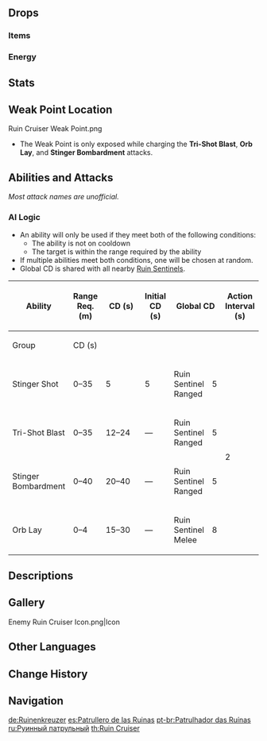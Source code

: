 {{Enemy Infobox
|image    = Enemy Ruin Cruiser.png
|weakpoint = yes
|type     = Elite Enemies
|family   = Automatons
|group    = Ruin Sentinels
|ability1 = Invincibility Frames
}}
{{Enemy Intro}}

==Drops==
===Items===
{{Drops Table|type=Ruin Sentinels}}

===Energy===
{{Energy Drops
|hp1   = 66
|p1    = 1
|hp2   = 33
|p2    = 1
|hp3   = 0
|p3    = 2
}}

==Stats==
{{Enemy Stats
|phys_res     = 30%
|hp_ratio     = 3
|hp_type      = 2
|atk_ratio    = 4.2
}}

==Weak Point Location==
<gallery>
Ruin Cruiser Weak Point.png
</gallery>
* The Weak Point is only exposed while charging the '''Tri-Shot Blast''', '''Orb Lay''', and '''Stinger Bombardment''' attacks.

==Abilities and Attacks==
''Most attack names are unofficial.''
{{Enemy Attacks
|name_1 = Tri-Shot Blast
|desc_1 = The three orbitals each charge an orb that is then shot from the main head, dealing '''100% ATK''' as {{Color|Black|Physical DMG}} on hit. The core is exposed during this attack.

|name_2 = Stinger Shot
|desc_2 = Using the three orbitals as a scope, the main head fires a long and slender stinger that deals '''70% ATK''' as {{Color|Black|Physical DMG}} on hit. While charging, it will protect its core.

|name_3 = Orb Lay
|desc_3 = By withdrawing its three orbitals and diverting all power to the head, it pushes itself back while also laying an energized orb. This attack is performed when the player is close to the Ruin Cruiser. The orb stays on the field for some time and deals '''30% ATK''' as {{Color|Black|Physical DMG}} to players that come in contact. It exposes its core during the charging of the orb.

|name_4 = Stinger Bombardment
|desc_4 = Mimicking the shape of a flower, the Ruin Cruiser fires multiple stingers into the air before they all bombard the area in front of it four times, dealing '''40% ATK''' as {{Color|Black|AoE Physical DMG}} over a large area. Before bombarding, it fires a light beam at the player quickly that deals '''30% ATK''' as {{Color|Black|Physical DMG}}. While charging, its core is exposed. When firing, its core is protected.

|name_5 = Deactivated
|desc_5 = When the weak spot of the main head is hit twice while it is exposed, the Ruin Cruiser deactivates for a short time where it does not attack back.
}}

===AI Logic===
{{See also|Cooldown#Enemy Cooldowns}}
* An ability will only be used if they meet both of the following conditions:
** The ability is not on cooldown
** The target is within the range required by the ability
* If multiple abilities meet both conditions, one will be chosen at random.
* Global CD is shared with all nearby [[Ruin Sentinels]].

{| class="wikitable"
! rowspan="2" | Ability !! rowspan="2" | Range Req. (m) !! rowspan="2" style="width:80px" | CD (s) !! rowspan="2" | Initial CD (s) !! colspan="2" | Global CD !! rowspan="2" | Action Interval (s) !! rowspan="2" | Triggers Act. Int.
|-
! Group !! CD (s)
|-
| Stinger Shot || 0–35 || 5 || 5 || Ruin Sentinel Ranged || 5 || rowspan="4" | 2 || {{check|yes}}
|-
| Tri-Shot Blast || 0–35 || 12–24 || &mdash; || Ruin Sentinel Ranged || 5 || {{check|yes}}
|-
| Stinger Bombardment || 0–40 || 20–40 || &mdash; || Ruin Sentinel Ranged || 5 || {{check|no}}
|-
| Orb Lay || 0–4 || 15–30 || &mdash; || Ruin Sentinel Melee || 8 || {{check|no}}
|}

==Descriptions==
{{Description|Various bizarrely-shaped machines that have taken different forms and functions to adapt to different goals.<br />Legend has it that they are war machines left behind by a nation that has already been destroyed. Compared to the more common [[Ruin Guard]]s, their design has greater value in the study of biomimesis. The inspiration for its decentralized design and combat modes seem to have come from honeybee colonies, rendering it able to change forms and to attack from different directions.|[[Archive]]}}

==Gallery==
<gallery>
Enemy Ruin Cruiser Icon.png|Icon
</gallery>

==Other Languages==
{{Other Languages
|en      = Ruin Cruiser
|zhs     = 遗迹巡弋者
|zhs_rm  = Yíjī Xúnyì-zhě
|zht     = 遺蹟巡弋者
|zht_rm  = Yíjī Xúnyì-zhě
|zh_tl   = Ruin Patroller
|ja      = 遺跡巡視者
|ja_rm   = Iseki Junshisha{{Assumed}}
|ja_tl   = Ruin Patrol Inspector
|ko      = 유적 순찰자
|ko_rm   = Yujeok Sunchalja
|ko_tl   = Ruin Patroller
|es      = Patrullero de las Ruinas
|es_tl   = Ruin Patroller
|fr      = Patrouilleur des ruines
|fr_tl   = Ruin Patroller
|ru      = Руинный патрульный
|ru_tl   = Ruin Patroller
|th      = Ruin Cruiser
|vi      = Tuần Tra Di Tích
|vi_tl   = Ruin Patroller
|de      = Ruinenkreuzer
|de_tl   = Ruin Cruiser
|id      = Ruin Cruiser
|pt      = Patrulhador das Ruínas
|pt_tl   = Patroller of the Ruins
|tr      = Harabe Devriyesi
|tr_tl   = 
|it      = Incrociatore delle rovine
|it_tl   = 
}}

==Change History==
{{Change History|2.0}}

==Navigation==
{{Enemy Navbox|type=elite}}

[[de:Ruinenkreuzer]]
[[es:Patrullero de las Ruinas]]
[[pt-br:Patrulhador das Ruínas]]
[[ru:Руинный патрульный]]
[[th:Ruin Cruiser]]